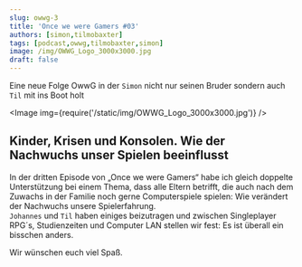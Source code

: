 ```yaml
---
slug: owwg-3
title: 'Once we were Gamers #03'
authors: [simon,tilmobaxter]
tags: [podcast,owwg,tilmobaxter,simon]
image: /img/OWWG_Logo_3000x3000.jpg
draft: false
---
```



Eine neue Folge OwwG in der `Simon` nicht nur seinen Bruder sondern auch `Til` mit ins Boot holt

<Image img={require('/static/img/OWWG_Logo_3000x3000.jpg')} />

<!--truncate-->

## Kinder, Krisen und Konsolen. Wie der Nachwuchs unser Spielen beeinflusst

In der dritten Episode von „Once we were Gamers“ habe ich gleich doppelte Unterstützung bei einem Thema, dass alle Eltern betrifft, die auch nach dem Zuwachs in der Familie noch gerne Computerspiele spielen: Wie verändert der Nachwuchs unsere Spielerfahrung.  
`Johannes` und `Til` haben einiges beizutragen und zwischen Singleplayer RPG´s, Studienzeiten und Computer LAN stellen wir fest: Es ist überall ein bisschen anders. 

Wir wünschen euch viel Spaß.

<ReactPlayer
    width="100%"
    height="auto"
    controls
    url='https://m10z.picnotes.de/OwwG/OwwG_3_KinderKrisenKonsolen.mp3'
/>
